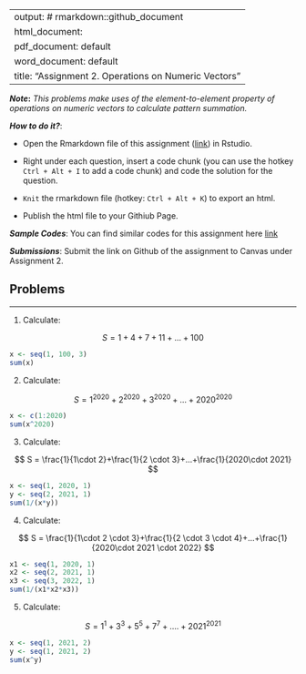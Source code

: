 
---
output: # rmarkdown::github_document
  html_document:
  pdf_document: default
  word_document: default
title: "Assignment 2.  Operations on Numeric Vectors"
---

***Note*:** *This problems make uses of the element-to-element property of operations on numeric vectors to calculate pattern summation.* 

***How to do it?***: 

- Open the Rmarkdown file of this assignment ([link](fa2020_assignment2.Rmd)) in Rstudio. 

- Right under each question, insert  a code chunk (you can use the hotkey `Ctrl + Alt + I` to add a code chunk) and code the solution for the question. 

- `Knit` the rmarkdown file (hotkey: `Ctrl + Alt + K`) to export an html.  

-  Publish the html file to your Githiub Page. 

***Sample Codes***: You can find similar codes for this assignment here [link](fa2020_assignment2_sample_code.html)


***Submissions***: Submit the link on Github of the assignment to Canvas under Assignment 2. 


Problems
-------
-------


1. Calculate: 


$$
S = 1 + 4 + 7 + 11 +... + 100
$$
```r
x <- seq(1, 100, 3)
sum(x)
```


2. Calculate: 


$$
S = 1^{2020} + 2^{2020} + 3^{2020} +...+2020^{2020}
$$
```r
x <- c(1:2020)
sum(x^2020)
```

3. Calculate: 

$$
S = \frac{1}{1\cdot 2}+\frac{1}{2 \cdot 3}+...+\frac{1}{2020\cdot 2021}
$$
```r
x <- seq(1, 2020, 1)
y <- seq(2, 2021, 1)
sum(1/(x*y))
```

4. Calculate: 

$$
S = \frac{1}{1\cdot 2 \cdot 3}+\frac{1}{2 \cdot 3 \cdot 4}+...+\frac{1}{2020\cdot 2021 \cdot 2022}
$$
```r
x1 <- seq(1, 2020, 1)
x2 <- seq(2, 2021, 1)
x3 <- seq(3, 2022, 1)
sum(1/(x1*x2*x3))
```

5. Calculate: 

$$
S = 1^1 + 3^3 + 5^5 + 7^7 +....+2021^{2021}
$$
```r
x <- seq(1, 2021, 2)
y <- seq(1, 2021, 2)
sum(x^y)
```

